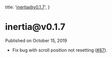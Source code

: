 
  title: 'inertia@v0.1.7',
}

<h1>inertia@v0.1.7</h1>

<div className="-mt-8 mb-12 text-base font-medium text-gray-600">Published on October 15, 2019</div>

- Fix bug with scroll position not resetting ([#87](https://github.com/inertiajs/inertia/pull/87)).
